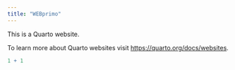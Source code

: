 ```yaml
---
title: "WEBprimo"
---
```


This is a Quarto website.

To learn more about Quarto websites visit <https://quarto.org/docs/websites>.

```r
1 + 1
```
